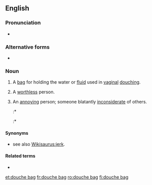 {{also|douchebag}}
==English==

===Pronunciation===
* {{a|UK|US}} {{IPA|/ˈduːʃ ˌbæɡ/|lang=en}}

===Alternative forms===
* {{l|en|douchebag}}

===Noun===
{{en-noun|head=[[douche]] [[bag]]}}

# A [[bag]] for holding the water or [[fluid]] used in [[vaginal]] [[douching]].
# {{lb|en|idiomatic|vulgar|pejorative}} A [[worthless]] person.
# {{lb|en|idiomatic|vulgar|pejorative}} An [[annoy]]ing person; someone blatantly [[inconsiderate]] of others.
#:* {{quote-book
|year=1950
|editor=
|author=Louis Falstein
|title=Face of a Hero
|url=https://books.google.com/books?id=_DgPAQAAIAAJ&q=%22douche+bag%22&dq=%22douche+bag%22&hl=en&sa=X&ved=0CEwQ6AEwCGoVChMI4dycw6GWxgIV1iqICh2dRgkm
|volume=
|genre=
|publisher=Harcourt
|location=New York
|isbn=
|page=38
|passage=Oh, that fukken Wiener Douche-bag sonofabitch!
}}
#:* {{quote-book
|year=1954
|editor=
|author=Ralph J. Barra
|title=Brief for appellant, Carlo Mendola (People v. Miele and Mendola, New York Court of Appeals)
|url=https://books.google.com/books?id=_oRz90mrQhcC&q=%22while+singing+one+or+the+other+defendant%22#v=snippet&q=%22while%20singing%20one%20or%20the%20other%20defendant%22&f=false
|volume=
|genre=
|publisher=New York Court of Appeals
|location=New York
|isbn=
|page=3
|passage=She noticed both defendants at the bar ... and while singing one or the other defendant addressed indecent remarks to her between 11 and 12 o'clock, calling her a "'''douche bag'''" ... and calling out, "How about getting laid"
}}
====Synonyms====
* {{sense|annoying, inconsiderate person}} see also [[Wikisaurus:jerk]].

====Related terms====
* {{l|en|douche}}

[[et:douche bag]]
[[fr:douche bag]]
[[ro:douche bag]]
[[fi:douche bag]]